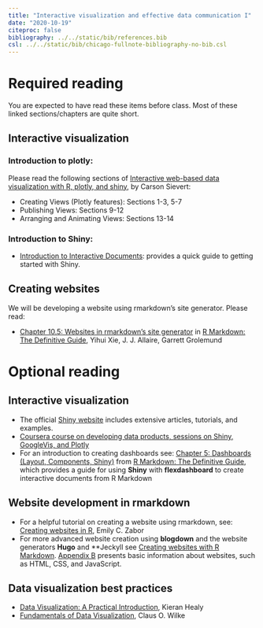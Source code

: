 ```yaml
---
title: "Interactive visualization and effective data communication I"
date: "2020-10-19"
citeproc: false
bibliography: ../../static/bib/references.bib
csl: ../../static/bib/chicago-fullnote-bibliography-no-bib.csl
---
```


# Required reading

You are expected to have read these items before class. Most of these linked sections/chapters are quite short.

## Interactive visualization

### Introduction to plotly: 
Please read the following sections of [Interactive web-based data visualization with R, plotly, and shiny](https://plotly-r.com/index.html), by Carson Sievert:

- Creating Views (Plotly features): Sections 1-3, 5-7
- Publishing Views: Sections 9-12
- Arranging and Animating Views: Sections 13-14

### Introduction to Shiny: 

- [Introduction to Interactive Documents](https://shiny.rstudio.com/articles/interactive-docs.html): provides a quick guide to getting started with Shiny.
 
## Creating websites
We will be developing a website using rmarkdown's site generator. Please read:

- [Chapter 10.5: Websites in rmarkdown’s site generator](https://bookdown.org/yihui/rmarkdown/rmarkdown-site.html) in [R Markdown: The Definitive Guide](https://bookdown.org/yihui/rmarkdown/), Yihui Xie, J. J. Allaire, Garrett Grolemund

# Optional reading

## Interactive visualization
- The official [Shiny website](http://shiny.rstudio.com) includes extensive articles, tutorials, and examples.
- [Coursera course on developing data products, sessions on Shiny, GoogleVis, and Plotly](https://www.coursera.org/lecture/data-products/shiny-1-1-xgyMn)
- For an introduction to creating dashboards see: [Chapter 5: Dashboards (Layout, Components, Shiny)](https://bookdown.org/yihui/rmarkdown/dashboards.html) from [R Markdown: The Definitive Guide](https://bookdown.org/yihui/rmarkdown/), which provides a guide for using **Shiny** with **flexdashboard** to create interactive documents from R Markdown

## Website development in rmarkdown
- For a helpful tutorial on creating a website using rmarkdown, see: [Creating websites in R](https://www.emilyzabor.com/tutorials/rmarkdown_websites_tutorial.html), Emily C. Zabor   
- For more advanced website creation using **blogdown** and the website generators **Hugo** and **Jeckyll see [Creating websites with R Markdown](https://bookdown.org/yihui/blogdown/). [Appendix B](https://bookdown.org/yihui/blogdown/website-basics.html#website-basics) presents basic information about websites, such as HTML, CSS, and JavaScript.

## Data visualization best practices
- [Data Visualization: A Practical Introduction](https://kieranhealy.org/publications/dataviz/), Kieran Healy
- [Fundamentals of Data Visualization](https://serialmentor.com/dataviz/), Claus O. Wilke
